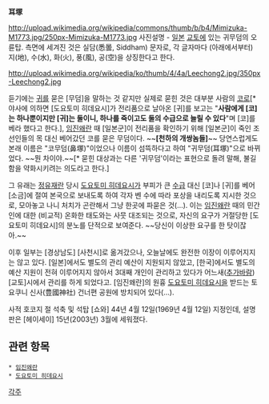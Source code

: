 '''耳塚'''

http://upload.wikimedia.org/wikipedia/commons/thumb/b/b4/Mimizuka-M1773.jpg/250px-Mimizuka-M1773.jpg
사진설명 - [[일본]] [[교토]]에 있는 귀무덤의 오륜탑. 측면에 세겨진 것은 실담(悉曇, Siddham) 문자로, 각 글자마다 (아래에서부터) 지(地), 수(水), 화(火), 풍(風), 공(空)을 상징한다고 한다.

http://upload.wikimedia.org/wikipedia/ko/thumb/4/4a/Leechong2.jpg/350px-Leechong2.jpg

듣기에는 [[귀]]를 묻은 [무덤]을 말하는 것 같지만 실제로 묻힌 것은 대부분 사람의 [[코]]로[* 야사에 의하면 [도요토미 히데요시]가 전리품으로 날아온 [귀]를 보고는 "'''사람에게 [코]는 하나뿐이지만 [귀]는 둘이니, 하나를 죽이고도 둘의 수급으로 늘릴 수 있다'''"며 [코]를 베라 했다고 한다.], [[임진왜란]] 때 [일본군]이 전리품을 확인하기 위해 [일본군]이 죽인 조선인들의 목 대신 베어갔던 코를 묻은 무덤이다. ~~'''[천하의 개쌍놈들]'''~~ 당연스럽게도 본래 이름은 "코무덤(鼻塚)"이었으나 이름이 섬뜩하다고 하여 "귀무덤(耳塚)"으로 바뀌었다. ~~뭔 차이야.~~[* 묻힌 대상과는 다른 '귀무덤'이라는 표현으로 돌려 말해, 불길함을 약화시키려는 의도라고 한다.]

그 유래는 [[정유재란]] 당시 [[도요토미 히데요시]]가 부피가 큰 [[수급]] 대신 [코]나 [귀]를 베어 [소금]에 절여 본국으로 보내도록 하여 각자 벤 수에 따라 포상을 내리도록 지시한 것으로, 모아놓고 나니 처치가 곤란해서 그냥 한곳에 파묻은 것(…). 이는 [[임진왜란]] 때의 민간인에 대한 (비교적) 온화한 태도와는 사뭇 대조되는 것으로, 자신의 요구가 거절당한 [도요토미 히데요시]의 분노를 단적으로 보여준다. ~~당신이 이상한 요구를 한 탓이잖아.~~

이후 일부는 [경상남도] [사천시]로 옮겨갔으나, 오늘날에도 완전한 이장이 이루어지지는 않고 있다. [일본]에서도 별도의 관리 예산이 지원되지 않았고, [한국]에서도 별도의 예산 지원이 전혀 이루어지지 않아서 3대째 개인이 관리하고 있다가 어느새([[추가바람]]) [교토]시에서 관리를 하게 되었다고. [임진왜란]의 원흉 [[도요토미 히데요시]]을 받드는 토요쿠니 신사(豊國神社) 건너편 공원에 방치되어 있다(…).

사적 호코지 절 석축 및 석탑 [쇼와] 44년 4월 12일(1969년 4월 12일) 지정인데, 설명판은 [헤이세이] 15년(2003년) 3월에 세워졌다.

== 관련 항목 ==
 * [[임진왜란]]
 * [[도요토미 히데요시]]

[[각주]]
